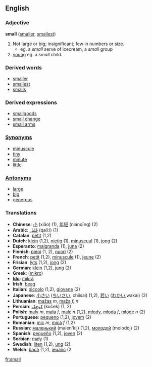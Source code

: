 ==English==

=== Adjective ===
'''small''' ([[smaller]], [[smallest]])
#Not large or big; insignificant; few in numbers or size.
#*eg. a ''small'' serve of icecream, a ''small'' group
#[[young]] eg. a ''small'' child.

===Derived words===
*[[smaller]]
*[[smallest]]
*[[smalls]]
===Derived expressions===
*[[smallgoods]]
*[[small change]]
*[[small arms]]

===[[Synonym]]s===
*[[minuscule]]
*[[tiny]]
*[[minute]]
*[[little]]

===[[Antonym]]s===
*[[large]]
*[[big]]
*[[generous]]

=== Translations ===
*'''Chinese''': [[小]] (xiǎo) (1), [[年轻]] (niánqīng) (2)
*'''Arabic''':  [[قَليل]] (qaliːl) (1)
*'''Catalan''': [[petit]] (1,2)
*'''Dutch''': [[klein]] (1,2), [[nietig]] (1), [[minuscuul]] (1), [[jong]] (2)
*'''Esperanto''': [[malgranda]] (1), [[juna]] (2)
*'''Finnish''': [[pieni]] (1, 2), [[nuori]] (2)
*'''French''': [[petit]] (1,2), [[minuscule]] (1), [[jeune]] (2)
*'''Frisian''': [[lyts]] (1,2), [[jong]] (2)
*'''German''': [[klein]] (1,2), [[jung]] (2)
*'''Greek''': ([[mikro]])
*'''[[Ido]]''': [[mikra]]
*'''Irish''': [[beag]]
*'''Italian''': [[piccolo]] (1,2), [[giovane]] (2)
*'''Japanese''': [[小さい]] ([[ちいさい]], chiisai) (1,2), [[若い]] ([[わかい]],wakai) (2)
*'''Lithuanian''': [[mažas]] ''m'', [[maža]] ''f, n''
*'''Persian''':  [[كوچِک]] (kuček) (1, 2)
*'''Polish''': [[mały]] ''m'', [[mała]] ''f'', [[małe]] ''n'' (1,2), [[młody]], [[młoda]] ''f'', [[młode]] ''n'' (2)
*'''Portuguese''': [[pequeno]] (1,2), [[jovem]] (2)
*'''Romanian''': [[mic]] ''m'', [[mică]] ''f'' (1,2)
*'''Russian''': [[маленький]] (malen'kij) (1,2), [[молодой]] (molodoj) (2)
*'''Spanish''': [[pequeño]] (1,2), [[joven]] (2)
*'''Sorbian''': [[mały]] (1)
*'''Swedish''': [[liten]] (1,2), [[ung]] (2)
*'''Welsh''': [[bach]] (1,2), [[ieuanc]] (2

[[fr:small]]